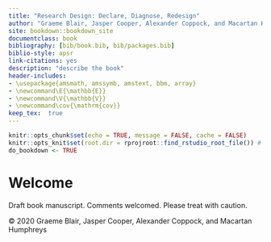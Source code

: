 ```yaml
--- 
title: "Research Design: Declare, Diagnose, Redesign"
author: "Graeme Blair, Jasper Cooper, Alexander Coppock, and Macartan Humphreys"
site: bookdown::bookdown_site
documentclass: book
bibliography: [bib/book.bib, bib/packages.bib]
biblio-style: apsr
link-citations: yes
description: "describe the book"
header-includes:
- \usepackage{amsmath, amssymb, amstext, bbm, array}
- \newcommand\E{\mathbb{E}}
- \newcommand\V{\mathbb{V}}
- \newcommand\cov{\mathrm{cov}}
keep_tex:  true
---
```





```r
knitr::opts_chunk$set(echo = TRUE, message = FALSE, cache = FALSE)
knitr::opts_knit$set(root.dir = rprojroot::find_rstudio_root_file()) # files are all relative to RStudio project home
do_bookdown <- TRUE
```

# Welcome {-} 

Draft book manuscript. Comments welcomed. Please treat with caution.

&copy; 2020 Graeme Blair, Jasper Cooper, Alexander Coppock, and Macartan Humphreys

<!-- mathabx -->